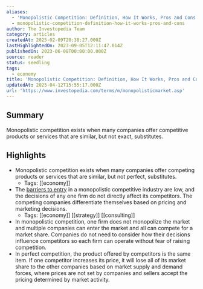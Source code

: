 ```yaml
---
aliases:
  - 'Monopolistic Competition: Definition, How It Works, Pros and Cons'
  - monopolistic-competition-definition-how-it-works-pros-and-cons
author: The Investopedia Team
category: articles
createdAt: 2025-02-09T20:38:27.000Z
lastHighlightedOn: 2023-09-05T12:11:47.014Z
publishedOn: 2023-06-08T00:00:00.000Z
source: reader
status: seedling
tags:
  - economy
title: 'Monopolistic Competition: Definition, How It Works, Pros and Cons'
updatedAt: 2025-04-12T15:55:17.000Z
url: 'https://www.investopedia.com/terms/m/monopolisticmarket.asp'
---
```

## Summary

Monopolistic competition exists when many companies offer competitive products or services that are similar, but not exact, substitutes.

## Highlights

- Monopolistic competition exists when many companies offer competing products or services that are similar, but not perfect, substitutes.
    - Tags: [[economy]]
- The [barriers to entry](https://www.investopedia.com/terms/b/barrierstoentry.asp) in a monopolistic competitive industry are low, and the decisions of any one firm do not directly affect its competitors. The competing companies differentiate themselves based on pricing and marketing decisions.
    - Tags: [[economy]] [[strategy]] [[consulting]]
- In monopolistic competition, one firm does not monopolize the market and multiple companies can enter the market and all can compete for a market share. Companies do not need to consider how their decisions influence competitors so each firm can operate without fear of raising competition.
- In perfect competition, the product offered by competitors is the same item. If one competitor increases its price, it will lose all of its market share to the other companies based on market supply and demand forces, where prices are not set by companies and sellers accept the pricing determined by market activity.
